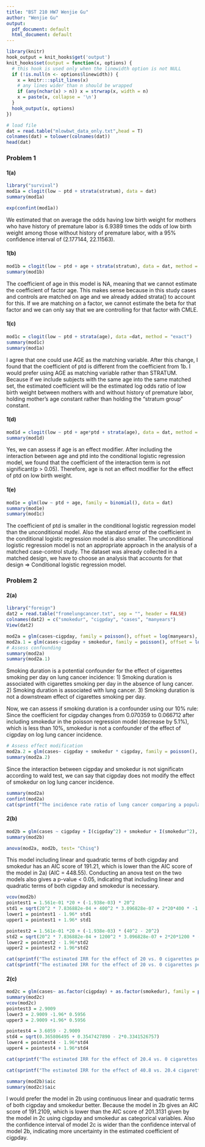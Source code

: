 ```yaml
---
title: "BST 210 HW7 Wenjie Gu"
author: "Wenjie Gu"
output:
  pdf_document: default
  html_document: default
---
```

```r
library(knitr)
hook_output = knit_hooks$get('output')
knit_hooks$set(output = function(x, options) {
  # this hook is used only when the linewidth option is not NULL
  if (!is.null(n <- options$linewidth)) {
    x = knitr:::split_lines(x)
    # any lines wider than n should be wrapped
    if (any(nchar(x) > n)) x = strwrap(x, width = n)
    x = paste(x, collapse = '\n')
  }
  hook_output(x, options)
})
```
```r
# load file
dat = read.table("mlowbwt_data_only.txt",head = T)
colnames(dat) = tolower(colnames(dat))
head(dat)
```
### Problem 1

#### 1(a)
```r
library("survival")
mod1a = clogit(low ~ ptd + strata(stratum), data = dat)
summary(mod1a)
```
```r
exp(confint(mod1a))
```

We estimated that on average the odds having low birth weight for mothers who have history of premature labor is 6.9389 times the odds of low birth weight among those without history of premature labor, with a 95% confidence interval of (2.177144, 22.11563).

#### 1(b)
```r
mod1b = clogit(low ~ ptd + age + strata(stratum), data = dat, method = "exact")
summary(mod1b)
```

The coefficient of age in this model is NA, meaning that we cannot estimate the coefficient of factor age. This makes sense because in this study cases and controls are matched on age and we already added strata() to account for this. If we are matching on a factor, we cannot estimate the beta for that factor and we can only say that we are controlling for that factor with CMLE.

#### 1(c)
```r
mod1c = clogit(low ~ ptd + strata(age), data =dat, method = "exact")
summary(mod1c)
summary(mod1a)
```

I agree that one could use AGE as the matching variable. After this change, I found that the coefficient of ptd is different from the coefficient from 1b. I would prefer using AGE as matching variable rather than STRATUM. Because if we include subjects with the same age into the same matched set, the estimated coefficient will be the estimated log odds ratio of low birth weight between mothers with and without history of premature labor, holding mother's age constant rather than holding the “stratum group” constant.

#### 1(d)
```r
mod1d = clogit(low ~ ptd + age*ptd + strata(age), data = dat, method = "exact")
summary(mod1d)
```

Yes, we can assess if age is an effect modifier. After including the interaction between age and ptd into the conditional logistic regression model, we found that the coefficient of the interaction term is not significant(p > 0.05). Therefore, age is not an effect modifier for the effect of ptd on low birth weight.

#### 1(e)
```r
mod1e = glm(low ~ ptd + age, family = binomial(), data = dat)
summary(mod1e)
summary(mod1c)
```

The coefficient of ptd is smaller in the conditional logistic regression model than the unconditional model. Also the standard error of the coefficient in the conditional logistic regression model is also smaller. The unconditional logistic regression model is not an appropriate approach in the analysis of a matched case-control study. The dataset was already collected in a matched design, we have to choose an analysis that accounts for that design => Conditional logistic regression model.

### Problem 2
#### 2(a)
```r
library("foreign")
dat2 = read.table("fromelungcancer.txt", sep = "", header = FALSE)
colnames(dat2) = c("smokedur", "cigpday", "cases", "manyears")
View(dat2)
```

```r
mod2a = glm(cases~cigpday, family = poisson(), offset = log(manyears), data = dat2)
mod2a.1 = glm(cases~cigpday + smokedur, family = poisson(), offset = log(manyears), data = dat2)
# Assess confounding
summary(mod2a)
summary(mod2a.1)
```

Smoking duration is a potential confounder for the effect of cigarettes smoking per day on lung cancer incidence:
1) Smoking duration is associated with cigarettes smoking per day in the absence of lung cancer.
2) Smoking duration is associated with lung cancer.
3) Smoking duration is not a downstream effect of cigarettes smoking per day.

Now, we can assess if smoking duration is a confounder using our 10% rule:
Since the coefficient for cigpday changes from 0.070359 to 0.066712 after including smokedur in the poisson regression model (decrease by 5.1%), which is less than 10%, smokedur is not a confounder of the effect of cigpday on log lung cancer incidence.

```r
# Assess effect modification
mod2a.2 = glm(cases~ cigpday + smokedur * cigpday, family = poisson(), offset = log(manyears), data = dat2)
summary(mod2a.2)
```

Since the interaction between cigpday and smokedur is not significatn according to wald test, we can say that cigpday does not modify the effect of smokedur on log lung cancer incidence.

```r
summary(mod2a)
confint(mod2a)
cat(sprintf("The incidence rate ratio of lung cancer comparing a population of individuals with a fixed average cigarette smoking per day to a population of individuals with a 1-unit lower average cigarette smoking per day is estimated to be %.3f, with a 95%% confidence interval of (%.3f, %.3f).", exp(0.070359), exp(0.05773514), exp(0.08310548)))
```


#### 2(b)
```r
mod2b = glm(cases ~ cigpday + I(cigpday^2) + smokedur + I(smokedur^2), family = poisson(), offset = log(manyears), data = dat2)
summary(mod2b)
```

```r
anova(mod2a, mod2b, test= "Chisq")
```

This model including linear and quadratic terms of both cigpday and smokedur has an AIC score of 191.21, which is lower than the AIC score of the model in 2a) (AIC = 448.55). Conducting an anova test on the two models also gives a p-value < 0.05, indicating that including linear and quadratic terms of both cigpday and smokedur is necessary.

```r
vcov(mod2b)
pointest1 = 1.561e-01 *20 + (-1.938e-03) * 20^2
std1 = sqrt(20^2 * 7.836882e-04 + 400^2 * 3.096828e-07 + 2*20*400 * -1.498570e-05)
lower1 = pointest1 - 1.96* std1
upper1 = pointest1 + 1.96* std1

pointest2 = 1.561e-01 *20 + (-1.938e-03) * (40^2 - 20^2)
std2 = sqrt(20^2 * 7.836882e-04 + 1200^2 * 3.096828e-07 + 2*20*1200 * -1.498570e-05 )
lower2 = pointest2 - 1.96*std2
upper2 = pointest2 + 1.96*std2
```
```r
cat(sprintf("The estimated IRR for the effect of 20 vs. 0 cigarettes per day is %.3f, with a 95%% confidence interval of (%.3f, %.3f).\n", exp(pointest1), exp(lower1), exp(upper1)))
cat(sprintf("The estimated IRR for the effect of 20 vs. 0 cigarettes per day is %.3f, with a 95%% confidence interval of (%.3f, %.3f).\n", exp(pointest2), exp(lower2), exp(upper2)))
```

#### 2(c)
```r
mod2c = glm(cases~ as.factor(cigpday) + as.factor(smokedur), family = poisson(), offset = log(manyears), data =dat2)
summary(mod2c)
vcov(mod2c)
pointest3 = 2.9009
lower3 = 2.9009 -1.96* 0.5956
upper3 = 2.9009 +1.96* 0.5956

pointest4 = 3.6059 - 2.9009
std4 = sqrt(0.365806495 + 0.3547427890 - 2*0.3341526757)
lower4 = pointest4 - 1.96*std4
upper4 = pointest4 + 1.96*std4
```

```r
cat(sprintf("The estimated IRR for the effect of 20.4 vs. 0 cigarettes per day is %.3f, with a 95%% confidence interval of (%.3f, %.3f).\n", exp(pointest3), exp(lower3), exp(upper3)))

cat(sprintf("The estimated IRR for the effect of 40.8 vs. 20.4 cigarettes per day is %.3f, with a 95%% confidence interval of (%.3f, %.3f).\n", exp(pointest4), exp(lower4), exp(upper4)))
```

```r
summary(mod2b)$aic
summary(mod2c)$aic
```

I would prefer the model in 2b using continuous linear and quadratic terms of both cigpday and smokedur better. Because the model in 2b gives an AIC score of 191.2109, which is lower than the AIC score of 201.3131 given by the model in 2c using cigpday and smokedur as categorical variables. Also the confidence interval of model 2c is wider than the confidence interval of model 2b, indicating more uncertainty in the estimated coefficient of cigpday.